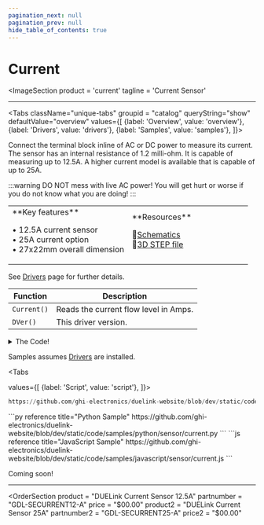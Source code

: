 ```yaml
---
pagination_next: null
pagination_prev: null
hide_table_of_contents: true
---
```



# Current

<ImageSection
    product = 'current'
    tagline = 'Current Sensor'
></ImageSection>

---

<Tabs className="unique-tabs" groupid = "catalog" queryString="show" defaultValue="overview"
  values={[
    {label: 'Overview', value: 'overview'},
    {label: 'Drivers', value: 'drivers'},
    {label: 'Samples', value: 'samples'},
  ]}>

<TabItem value="overview">

Connect the terminal block inline of AC or DC power to measure its current. The sensor has an internal resistance of 1.2 milli-ohm. It is capable of measuring up to 12.5A. A higher current model is available that is capable of up to 25A.

:::warning
DO NOT mess with live AC power! You will get hurt or worse if you do not know what you are doing!
:::

<table><td width='50%'>
**Key features**

• 12.5A current sensor<br/>
• 25A current option<br/>
• 27x22mm overall dimension<br/>

</td><td width='50%'>
**Resources**

📄[Schematics](pathname:///sch/gdl-securrent-a.pdf)<br/>
🔩[3D STEP file](pathname:///3d/gdl-securrent-a.step)<br/>

</td></table>
</TabItem>

<TabItem value="drivers">

See [Drivers](../../engine/drivers) page for further details.

Function | Description
--- | ---
`Current()` | Reads the current flow level in Amps.
`DVer()`   | This driver version.

<details>
  <summary>The Code!</summary>



```py reference title="Current Driver"
https://github.com/ghi-electronics/duelink-website/blob/dev/static/code/drivers/sensor/current.txt
```

</details>
</TabItem>

<TabItem value="samples">

Samples assumes [Drivers](../../engine/drivers) are installed.

<Tabs

  values={[
    {label: 'Script', value: 'script'},
]}>

<TabItem value="script">

```py reference title="Script Sample"
https://github.com/ghi-electronics/duelink-website/blob/dev/static/code/samples/script/sensor/current.txt
```
</TabItem>

<TabItem value="py">
```py reference title="Python Sample"
https://github.com/ghi-electronics/duelink-website/blob/dev/static/code/samples/python/sensor/current.py
```
</TabItem>

<TabItem value="js">
```js reference title="JavaScript Sample"
https://github.com/ghi-electronics/duelink-website/blob/dev/static/code/samples/javascript/sensor/current.js
```

</TabItem>

</Tabs>

</TabItem>

<TabItem value="projects">Coming soon!</TabItem>

</Tabs>

---

<OrderSection
    product = "DUELink Current Sensor 12.5A"
    partnumber = "GDL-SECURRENT12-A"
    price = "$00.00"
    product2 = "DUELink Current Sensor 25A"
    partnumber2 = "GDL-SECURRENT25-A"
    price2 = "$00.00"
></OrderSection>

